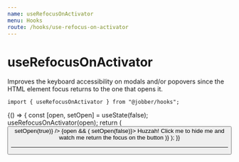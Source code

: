 ```yaml
---
name: useRefocusOnActivator
menu: Hooks
route: /hooks/use-refocus-on-activator
---
```



# useRefocusOnActivator

Improves the keyboard accessibility on modals and/or popovers since the HTML
element focus returns to the one that opens it.

```tsx
import { useRefocusOnActivator } from "@jobber/hooks";
```

<Playground>
  {() => {
    const [open, setOpen] = useState(false);
    useRefocusOnActivator(open);
    return (
      <Content>
        <Button label="Click me" onClick={() => setOpen(true)} />
        {open && (
          <Card onClick={() => setOpen(false)}>
            <Content>
              Huzzah! Click me to hide me and watch me return the focus on the
              button
            </Content>
          </Card>
        )}
      </Content>
    );
  }}
</Playground>

---
